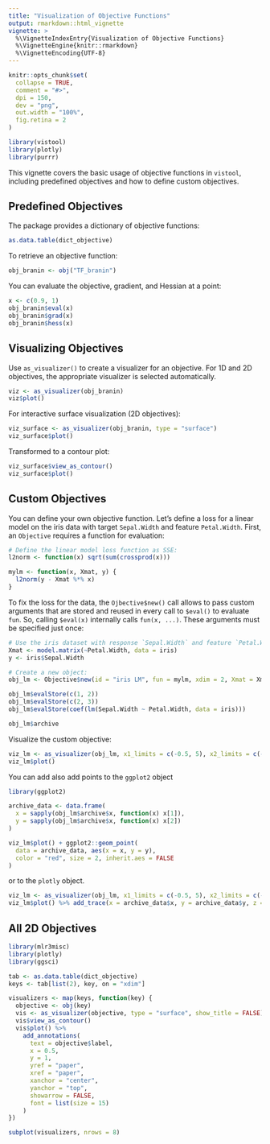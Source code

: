 ```yaml
---
title: "Visualization of Objective Functions"
output: rmarkdown::html_vignette
vignette: >
  %\VignetteIndexEntry{Visualization of Objective Functions}
  %\VignetteEngine{knitr::rmarkdown}
  %\VignetteEncoding{UTF-8}
---
```


```r
knitr::opts_chunk$set(
  collapse = TRUE,
  comment = "#>",
  dpi = 150,
  dev = "png",
  out.width = "100%",
  fig.retina = 2
)
```

```r
library(vistool)
library(plotly)
library(purrr)
```

This vignette covers the basic usage of objective functions in `vistool`, including predefined objectives and how to define custom objectives.

## Predefined Objectives

The package provides a dictionary of objective functions:

```r
as.data.table(dict_objective)
```

To retrieve an objective function:

```r
obj_branin <- obj("TF_branin")
```

You can evaluate the objective, gradient, and Hessian at a point:

```r
x <- c(0.9, 1)
obj_branin$eval(x)
obj_branin$grad(x)
obj_branin$hess(x)
```

## Visualizing Objectives

Use `as_visualizer()` to create a visualizer for an objective. For 1D and 2D objectives, the appropriate visualizer is selected automatically.

```r
viz <- as_visualizer(obj_branin)
viz$plot()
```

For interactive surface visualization (2D objectives):

```r
viz_surface <- as_visualizer(obj_branin, type = "surface")
viz_surface$plot()
```

Transformed to a contour plot:

```r
viz_surface$view_as_contour()
viz_surface$plot()
```

## Custom Objectives

You can define your own objective function.
Let's define a loss for a linear model on the iris data with target `Sepal.Width` and feature `Petal.Width`. First, an `Objective` requires a function for evaluation:

```r
# Define the linear model loss function as SSE:
l2norm <- function(x) sqrt(sum(crossprod(x)))

mylm <- function(x, Xmat, y) {
  l2norm(y - Xmat %*% x)
}
```

To fix the loss for the data, the `Ojbective$new()` call allows to pass custom arguments that are stored and reused in every call to `$eval()` to evaluate `fun`.
So, calling `$eval(x)` internally calls `fun(x, ...)`.
These arguments must be specified just once:

```r
# Use the iris dataset with response `Sepal.Width` and feature `Petal.Width`:
Xmat <- model.matrix(~Petal.Width, data = iris)
y <- iris$Sepal.Width

# Create a new object:
obj_lm <- Objective$new(id = "iris LM", fun = mylm, xdim = 2, Xmat = Xmat, y = y, minimize = TRUE)

obj_lm$evalStore(c(1, 2))
obj_lm$evalStore(c(2, 3))
obj_lm$evalStore(coef(lm(Sepal.Width ~ Petal.Width, data = iris)))

obj_lm$archive
```

Visualize the custom objective:

```r
viz_lm <- as_visualizer(obj_lm, x1_limits = c(-0.5, 5), x2_limits = c(-3.2, 2.8))
viz_lm$plot()
```

You can add also add points to the `ggplot2` object

```r
library(ggplot2)

archive_data <- data.frame(
  x = sapply(obj_lm$archive$x, function(x) x[1]),
  y = sapply(obj_lm$archive$x, function(x) x[2])
)

viz_lm$plot() + ggplot2::geom_point(
  data = archive_data, aes(x = x, y = y),
  color = "red", size = 2, inherit.aes = FALSE
)
```

or to the `plotly` object.

```r
viz_lm <- as_visualizer(obj_lm, x1_limits = c(-0.5, 5), x2_limits = c(-3.2, 2.8), type = "surface")
viz_lm$plot() %>% add_trace(x = archive_data$x, y = archive_data$y, z = obj_lm$archive$fval, type = "scatter3d", mode = "markers")
```

## All 2D Objectives

```r
library(mlr3misc)
library(plotly)
library(ggsci)

tab <- as.data.table(dict_objective)
keys <- tab[list(2), key, on = "xdim"]

visualizers <- map(keys, function(key) {
  objective <- obj(key)
  vis <- as_visualizer(objective, type = "surface", show_title = FALSE)
  vis$view_as_contour()
  vis$plot() %>%
    add_annotations(
      text = objective$label,
      x = 0.5,
      y = 1,
      yref = "paper",
      xref = "paper",
      xanchor = "center",
      yanchor = "top",
      showarrow = FALSE,
      font = list(size = 15)
    )
})

subplot(visualizers, nrows = 8)
```
